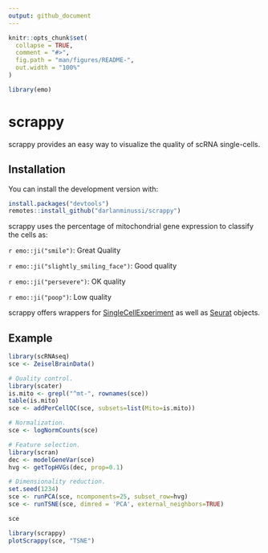 ```yaml
---
output: github_document
---
```


<!-- README.md is generated from README.Rmd. Please edit that file -->

```r
knitr::opts_chunk$set(
  collapse = TRUE,
  comment = "#>",
  fig.path = "man/figures/README-",
  out.width = "100%"
)

library(emo)
```

# scrappy

<!-- badges: start -->
<!-- badges: end -->

scrappy provides an easy way to visualize the quality of scRNA single-cells.


## Installation

You can install the development version with:

``` r
install.packages("devtools")
remotes::install_github("darlanminussi/scrappy")
```

scrappy uses the percentage of mitochondrial gene expression to classify the cells as:

`r emo::ji("smile")`: Great Quality

`r emo::ji("slightly_smiling_face")`: Good quality

`r emo::ji("persevere")`: OK quality

`r emo::ji("poop")`: Low quality

scrappy offers wrappers for [SingleCellExperiment](https://osca.bioconductor.org/) as well as [Seurat](https://satijalab.org/seurat/) objects.

## Example

```r
library(scRNAseq)
sce <- ZeiselBrainData()

# Quality control.
library(scater)
is.mito <- grepl("^mt-", rownames(sce))
table(is.mito)
sce <- addPerCellQC(sce, subsets=list(Mito=is.mito))

# Normalization.
sce <- logNormCounts(sce)

# Feature selection.
library(scran)
dec <- modelGeneVar(sce)
hvg <- getTopHVGs(dec, prop=0.1)

# Dimensionality reduction.
set.seed(1234)
sce <- runPCA(sce, ncomponents=25, subset_row=hvg)
sce <- runTSNE(sce, dimred = 'PCA', external_neighbors=TRUE)
```

```r
sce
```


```r
library(scrappy)
plotScrappy(sce, "TSNE")
```

